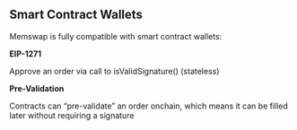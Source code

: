 ## Smart Contract Wallets

Memswap is fully compatible with smart contract wallets:

**EIP-1271**

Approve an order via call to isValidSignature() (stateless)

**Pre-Validation**

Contracts can “pre-validate” an order onchain, which means it can be filled later without requiring a signature
